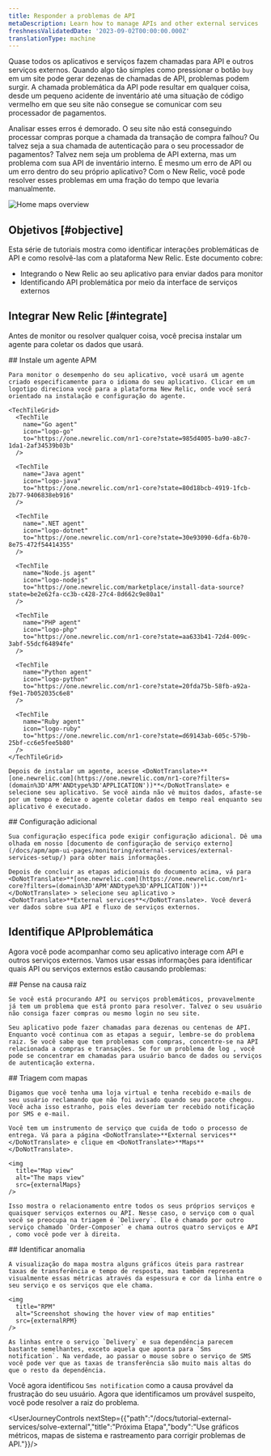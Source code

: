 ```yaml
---
title: Responder a problemas de API
metaDescription: Learn how to manage APIs and other external services
freshnessValidatedDate: '2023-09-02T00:00:00.000Z'
translationType: machine
---
```





Quase todos os aplicativos e serviços fazem chamadas para API e outros serviços externos. Quando algo tão simples como pressionar o botão `buy` em um site pode gerar dezenas de chamadas de API, problemas podem surgir. A chamada problemática da API pode resultar em qualquer coisa, desde um pequeno acidente de inventário até uma situação de código vermelho em que seu site não consegue se comunicar com seu processador de pagamentos.

Analisar esses erros é demorado. O seu site não está conseguindo processar compras porque a chamada da transação de compra falhou? Ou talvez seja a sua chamada de autenticação para o seu processador de pagamentos? Talvez nem seja um problema de API externa, mas um problema com sua API de inventário interno. É mesmo um erro de API ou um erro dentro do seu próprio aplicativo? Com o New Relic, você pode resolver esses problemas em uma fração do tempo que levaria manualmente.

<img
  title="Maps overview"
  alt="Home maps overview"
  src={externalOverview}
/>

## Objetivos [#objective]

Esta série de tutoriais mostra como identificar interações problemáticas de API e como resolvê-las com a plataforma New Relic. Este documento cobre:

* Integrando o New Relic ao seu aplicativo para enviar dados para monitor
* Identificando API problemática por meio da interface de serviços externos

## Integrar New Relic [#integrate]

Antes de monitor ou resolver qualquer coisa, você precisa instalar um agente para coletar os dados que usará.

<Steps>
  <Step>
    ## Instale um agente APM

    Para monitor o desempenho do seu aplicativo, você usará um agente criado especificamente para o idioma do seu aplicativo. Clicar em um logotipo direciona você para a plataforma New Relic, onde você será orientado na instalação e configuração do agente.

    <TechTileGrid>
      <TechTile
        name="Go agent"
        icon="logo-go"
        to="https://one.newrelic.com/nr1-core?state=985d4005-ba90-a8c7-1da1-2af34539b03b"
      />

      <TechTile
        name="Java agent"
        icon="logo-java"
        to="https://one.newrelic.com/nr1-core?state=80d18bcb-4919-1fcb-2b77-9406838eb916"
      />

      <TechTile
        name=".NET agent"
        icon="logo-dotnet"
        to="https://one.newrelic.com/nr1-core?state=30e93090-6dfa-6b70-8e75-472f54414355"
      />

      <TechTile
        name="Node.js agent"
        icon="logo-nodejs"
        to="https://one.newrelic.com/marketplace/install-data-source?state=be2e62fa-cc3b-c428-27c4-8d662c9e80a1"
      />

      <TechTile
        name="PHP agent"
        icon="logo-php"
        to="https://one.newrelic.com/nr1-core?state=aa633b41-72d4-009c-3abf-55dcf64894fe"
      />

      <TechTile
        name="Python agent"
        icon="logo-python"
        to="https://one.newrelic.com/nr1-core?state=20fda75b-58fb-a92a-f9e1-7b052035c6e8"
      />

      <TechTile
        name="Ruby agent"
        icon="logo-ruby"
        to="https://one.newrelic.com/nr1-core?state=d69143ab-605c-579b-25bf-cc6e5fee5b80"
      />
    </TechTileGrid>

    Depois de instalar um agente, acesse <DoNotTranslate>**[one.newrelic.com](https://one.newrelic.com/nr1-core?filters=(domain%3D'APM'ANDtype%3D'APPLICATION'))**</DoNotTranslate> e selecione seu aplicativo. Se você ainda não vê muitos dados, afaste-se por um tempo e deixe o agente coletar dados em tempo real enquanto seu aplicativo é executado.
  </Step>

  <Step>
    ## Configuração adicional

    Sua configuração específica pode exigir configuração adicional. Dê uma olhada em nosso [documento de configuração de serviço externo](/docs/apm/apm-ui-pages/monitoring/external-services/external-services-setup/) para obter mais informações.

    Depois de concluir as etapas adicionais do documento acima, vá para <DoNotTranslate>**[one.newrelic.com](https://one.newrelic.com/nr1-core?filters=(domain%3D'APM'ANDtype%3D'APPLICATION'))**</DoNotTranslate> > selecione seu aplicativo > <DoNotTranslate>**External services**</DoNotTranslate>. Você deverá ver dados sobre sua API e fluxo de serviços externos.
  </Step>
</Steps>

## Identifique APIproblemática

Agora você pode acompanhar como seu aplicativo interage com API e outros serviços externos. Vamos usar essas informações para identificar quais API ou serviços externos estão causando problemas:

<Steps>
  <Step>
    ## Pense na causa raiz

    Se você está procurando API ou serviços problemáticos, provavelmente já tem um problema que está pronto para resolver. Talvez o seu usuário não consiga fazer compras ou mesmo login no seu site.

    Seu aplicativo pode fazer chamadas para dezenas ou centenas de API. Enquanto você continua com as etapas a seguir, lembre-se do problema raiz. Se você sabe que tem problemas com compras, concentre-se na API relacionada a compras e transações. Se for um problema de log , você pode se concentrar em chamadas para usuário banco de dados ou serviços de autenticação externa.
  </Step>

  <Step>
    ## Triagem com mapas

    Digamos que você tenha uma loja virtual e tenha recebido e-mails de seu usuário reclamando que não foi avisado quando seu pacote chegou. Você acha isso estranho, pois eles deveriam ter recebido notificação por SMS e e-mail.

    Você tem um instrumento de serviço que cuida de todo o processo de entrega. Vá para a página <DoNotTranslate>**External services**</DoNotTranslate> e clique em <DoNotTranslate>**Maps**</DoNotTranslate>.

    <img
      title="Map view"
      alt="The maps view"
      src={externalMaps}
    />

    Isso mostra o relacionamento entre todos os seus próprios serviços e quaisquer serviços externos ou API. Nesse caso, o serviço com o qual você se preocupa na triagem é `Delivery`. Ele é chamado por outro serviço chamado `Order-Composer` e chama outros quatro serviços e API , como você pode ver à direita.
  </Step>

  <Step>
    ## Identificar anomalia

    A visualização do mapa mostra alguns gráficos úteis para rastrear taxas de transferência e tempo de resposta, mas também representa visualmente essas métricas através da espessura e cor da linha entre o seu serviço e os serviços que ele chama.

    <img
      title="RPM"
      alt="Screenshot showing the hover view of map entities"
      src={externalRPM}
    />

    As linhas entre o serviço `Delivery` e sua dependência parecem bastante semelhantes, exceto aquela que aponta para `Sms notification`. Na verdade, ao passar o mouse sobre o serviço de SMS você pode ver que as taxas de transferência são muito mais altas do que o resto da dependência.
  </Step>
</Steps>

Você agora identificou `Sms notification` como a causa provável da frustração do seu usuário. Agora que identificamos um provável suspeito, você pode resolver a raiz do problema.

<UserJourneyControls nextStep={{"path":"/docs/tutorial-external-services/solve-external","title":"Próxima Etapa","body":"Use gráficos métricos, mapas de sistema e rastreamento para corrigir problemas de API."}}/>